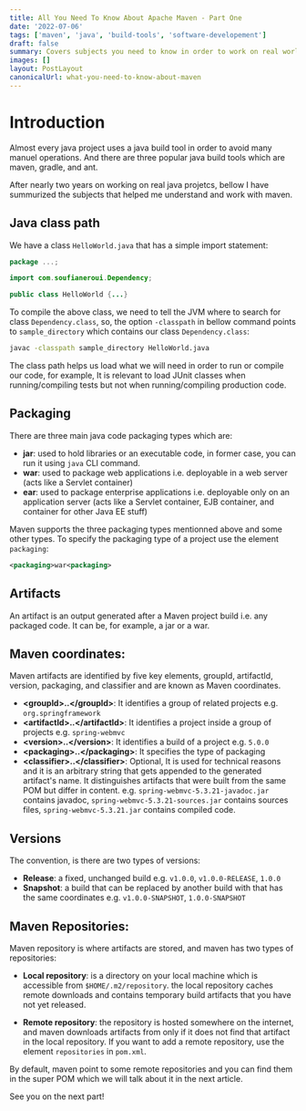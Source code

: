 ```yaml
---
title: All You Need To Know About Apache Maven - Part One
date: '2022-07-06'
tags: ['maven', 'java', 'build-tools', 'software-developement']
draft: false
summary: Covers subjects you need to know in order to work on real world projects that uses maven as a java build tool
images: []
layout: PostLayout
canonicalUrl: what-you-need-to-know-about-maven
---
```


# Introduction

Almost every java project uses a java build tool in order to avoid many manuel operations. And there are three popular java build tools which are maven, gradle, and ant.

After nearly two years on working on real java projetcs, bellow I have summurized the subjects that helped me understand and work with maven.

## Java class path

We have a class `HelloWorld.java` that has a simple import statement:

```java
package ...;

import com.soufianeroui.Dependency;

public class HelloWorld {...}

```

To compile the above class, we need to tell the JVM where to search for class `Dependency.class`, so, the option `-classpath` in bellow command points to `sample_directory` which contains our class `Dependency.class`:

```sh
javac -classpath sample_directory HelloWorld.java

```

The class path helps us load what we will need in order to run or compile our code, for example, It is relevant to load JUnit classes when running/compiling tests but not when running/compiling production code.

## Packaging

There are three main java code packaging types which are:

- **jar**: used to hold libraries or an executable code, in former case, you can run it using `java` CLI command.
- **war**: used to package web applications i.e. deployable in a web server (acts like a Servlet container)
- **ear**: used to package enterprise applications i.e. deployable only on an application server (acts like a Servlet container, EJB container, and container for other Java EE stuff)

Maven supports the three packaging types mentionned above and some other types. To specify the packaging type of a project use the element `packaging`:

```xml
<packaging>war<packaging>
```

## Artifacts

An artifact is an output generated after a Maven project build i.e. any packaged code. It can be, for example, a jar or a war.

## Maven coordinates:

Maven artifacts are identified by five key elements, groupId, artifactId, version, packaging, and classifier and are known as Maven coordinates.

- **\<groupId\>..\</groupId\>**: It identifies a group of related projects e.g. `org.springframework`
- **\<artifactId\>..\</artifactId\>**: It identifies a project inside a group of projects e.g. `spring-webmvc`
- **\<version\>..\</version\>**: It identifies a build of a project e.g. `5.0.0`
- **\<packaging\>..\</packaging\>**: It specifies the type of packaging
- **\<classifier\>..\</classifier\>**: Optional, It is used for technical reasons and it is an arbitrary string that gets appended to the generated artifact's name. It distinguishes artifacts that were built from the same POM but differ in content. e.g. `spring-webmvc-5.3.21-javadoc.jar` contains javadoc, `spring-webmvc-5.3.21-sources.jar` contains sources files, `spring-webmvc-5.3.21.jar` contains compiled code.

## Versions

The convention, is there are two types of versions:

- **Release**: a fixed, unchanged build e.g. `v1.0.0`, `v1.0.0-RELEASE`, `1.0.0`
- **Snapshot**: a build that can be replaced by another build with that has the same coordinates e.g. `v1.0.0-SNAPSHOT`, `1.0.0-SNAPSHOT`

## Maven Repositories:

Maven repository is where artifacts are stored, and maven has two types of repositories:

- **Local repository**: is a directory on your local machine which is accessible from `$HOME/.m2/repository`. the local repository caches remote downloads and contains temporary build artifacts that you have not yet released.

- **Remote repository**: the repository is hosted somewhere on the internet, and maven downloads artifacts from only if it does not find that artifact in the local repository. If you want to add a remote repository, use the element `repositories` in `pom.xml`.

By default, maven point to some remote repositories and you can find them in the super POM which we will talk about it in the next article.

See you on the next part!
